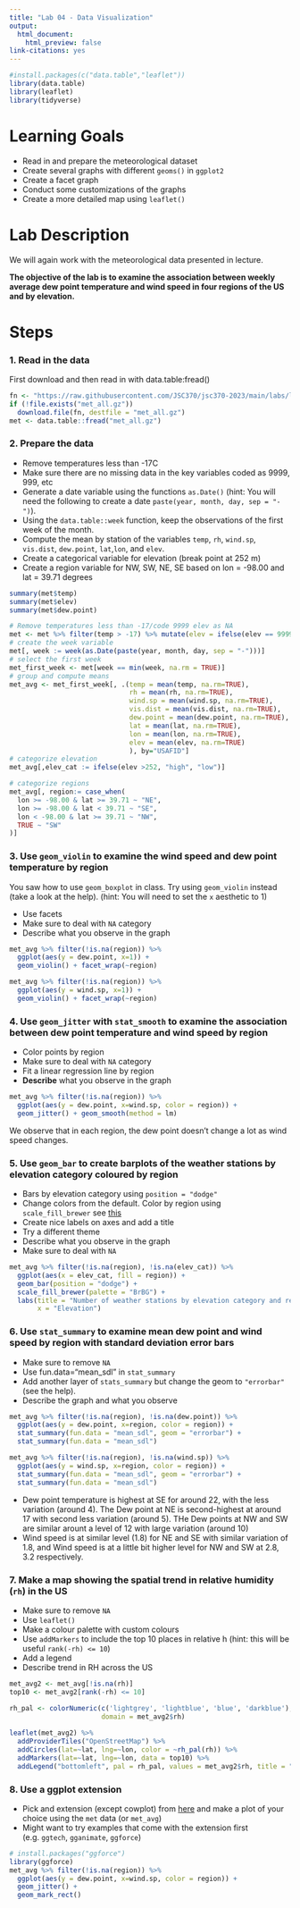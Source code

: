 ```yaml
---
title: "Lab 04 - Data Visualization"
output: 
  html_document:
    html_preview: false
link-citations: yes
---
```


```r
#install.packages(c("data.table","leaflet"))
library(data.table)
library(leaflet)
library(tidyverse)
```

# Learning Goals

- Read in and prepare the meteorological dataset
- Create several graphs with different `geoms()` in `ggplot2`
- Create a facet graph
- Conduct some customizations of the graphs
- Create a more detailed map using `leaflet()`


# Lab Description

We will again work with the meteorological data presented in lecture.

**The objective of the lab is to examine the association between weekly average dew point temperature and wind speed in four regions of the US and by elevation.**

# Steps

### 1. Read in the data

First download and then read in with data.table:fread()

```r
fn <- "https://raw.githubusercontent.com/JSC370/jsc370-2023/main/labs/lab03/met_all.gz"
if (!file.exists("met_all.gz"))
  download.file(fn, destfile = "met_all.gz")
met <- data.table::fread("met_all.gz")
```

### 2. Prepare the data

- Remove temperatures less than -17C
- Make sure there are no missing data in the key variables coded as 9999, 999, etc
- Generate a date variable using the functions `as.Date()` (hint: You will need the following to create a date `paste(year, month, day, sep = "-")`).
- Using the `data.table::week` function, keep the observations of the first week of the month.
- Compute the mean by station of the variables `temp`, `rh`, `wind.sp`, `vis.dist`, `dew.point`, `lat`,`lon`, and `elev`.
- Create a categorical variable for elevation (break point at 252 m)
- Create a region variable for NW, SW, NE, SE based on lon = -98.00 and lat = 39.71 degrees
```r
summary(met$temp)
summary(met$elev)
summary(met$dew.point)
```
```r
# Remove temperatures less than -17/code 9999 elev as NA
met <- met %>% filter(temp > -17) %>% mutate(elev = ifelse(elev == 9999, NA, elev)) 
# create the week variable
met[, week := week(as.Date(paste(year, month, day, sep = "-")))]
# select the first week
met_first_week <- met[week == min(week, na.rm = TRUE)]
# group and compute means
met_avg <- met_first_week[, .(temp = mean(temp, na.rm=TRUE),
                              rh = mean(rh, na.rm=TRUE),
                              wind.sp = mean(wind.sp, na.rm=TRUE),
                              vis.dist = mean(vis.dist, na.rm=TRUE),
                              dew.point = mean(dew.point, na.rm=TRUE),
                              lat = mean(lat, na.rm=TRUE),
                              lon = mean(lon, na.rm=TRUE),
                              elev = mean(elev, na.rm=TRUE)
                              ), by="USAFID"]
# categorize elevation
met_avg[,elev_cat := ifelse(elev >252, "high", "low")]

# categorize regions
met_avg[, region:= case_when(
  lon >= -98.00 & lat >= 39.71 ~ "NE",
  lon >= -98.00 & lat < 39.71 ~ "SE",
  lon < -98.00 & lat >= 39.71 ~ "NW",
  TRUE ~ "SW"
)]


```

### 3. Use `geom_violin` to examine the wind speed and dew point temperature by region

You saw how to use `geom_boxplot` in class. Try using `geom_violin` instead (take a look at the help).
(hint: You will need to set the `x` aesthetic to 1)

- Use facets
- Make sure to deal with `NA` category
- Describe what you observe in the graph

```r
met_avg %>% filter(!is.na(region)) %>% 
  ggplot(aes(y = dew.point, x=1)) + 
  geom_violin() + facet_wrap(~region)

met_avg %>% filter(!is.na(region)) %>% 
  ggplot(aes(y = wind.sp, x=1)) + 
  geom_violin() + facet_wrap(~region)
```


### 4. Use `geom_jitter` with `stat_smooth` to examine the association between dew point temperature and wind speed by region

- Color points by region
- Make sure to deal with `NA` category
- Fit a linear regression line by region
- **Describe** what you observe in the graph

```r
met_avg %>% filter(!is.na(region)) %>% 
  ggplot(aes(y = dew.point, x=wind.sp, color = region)) + 
  geom_jitter() + geom_smooth(method = lm)
```
We observe that in each region, the dew point doesn't change a lot as wind speed changes.



### 5. Use `geom_bar` to create barplots of the weather stations by elevation category coloured by region

- Bars by elevation category using `position = "dodge"`
- Change colors from the default. Color by region using `scale_fill_brewer` see [this](http://rstudio-pubs-static.s3.amazonaws.com/5312_98fc1aba2d5740dd849a5ab797cc2c8d.html)
- Create nice labels on axes and add a title
- Try a different theme
- Describe what you observe in the graph
- Make sure to deal with `NA`

```r
met_avg %>% filter(!is.na(region), !is.na(elev_cat)) %>% 
  ggplot(aes(x = elev_cat, fill = region)) + 
  geom_bar(position = "dodge") +
  scale_fill_brewer(palette = "BrBG") + 
  labs(title = "Number of weather stations by elevation category and region",
       x = "Elevation")
```

### 6. Use `stat_summary` to examine mean dew point and wind speed by region with standard deviation error bars

- Make sure to remove `NA`
- Use fun.data="mean_sdl" in `stat_summary`
- Add another layer of `stats_summary` but change the geom to `"errorbar"` (see the help).
- Describe the graph and what you observe

```r
met_avg %>% filter(!is.na(region), !is.na(dew.point)) %>% 
  ggplot(aes(y = dew.point, x=region, color = region)) + 
  stat_summary(fun.data = "mean_sdl", geom = "errorbar") +
  stat_summary(fun.data = "mean_sdl")

met_avg %>% filter(!is.na(region), !is.na(wind.sp)) %>% 
  ggplot(aes(y = wind.sp, x=region, color = region)) + 
  stat_summary(fun.data = "mean_sdl", geom = "errorbar") +
  stat_summary(fun.data = "mean_sdl")
```

- Dew point temperature is highest at SE for around 22, with the less variation (around 4). 
The Dew point at NE is second-highest at around 17 with second less variation (around 5).
THe Dew points at NW and SW are similar arount a level of 12 with large variation (around 10)
- Wind speed is at similar level (1.8) for NE and SE with similar variation of 1.8,
and Wind speed is at a little bit higher level for NW and SW at 2.8, 3.2 respectively.

### 7. Make a map showing the spatial trend in relative humidity (`rh`) in the US

- Make sure to remove `NA`
- Use `leaflet()`
- Make a colour palette with custom colours
- Use `addMarkers` to include the top 10 places in relative h (hint: this will be useful `rank(-rh) <= 10`)
- Add a legend
- Describe trend in RH across the US

```r
met_avg2 <- met_avg[!is.na(rh)]
top10 <- met_avg2[rank(-rh) <= 10]
```
```r
rh_pal <- colorNumeric(c('lightgrey', 'lightblue', 'blue', 'darkblue'),
                       domain = met_avg2$rh)
  
leaflet(met_avg2) %>% 
  addProviderTiles("OpenStreetMap") %>% 
  addCircles(lat=~lat, lng=~lon, color = ~rh_pal(rh)) %>% 
  addMarkers(lat=~lat, lng=~lon, data = top10) %>% 
  addLegend("bottomleft", pal = rh_pal, values = met_avg2$rh, title = "title", opacity = 1)
```

### 8. Use a ggplot extension

- Pick and extension (except cowplot) from [here](https://exts.ggplot2.tidyverse.org/gallery/) and make a plot of your choice using the `met` data (or `met_avg`)
- Might want to try examples that come with the extension first (e.g. `ggtech`, `gganimate`, `ggforce`)
```r
# install.packages("ggforce")
library(ggforce)
met_avg %>% filter(!is.na(region)) %>% 
  ggplot(aes(y = dew.point, x=wind.sp, color = region)) + 
  geom_jitter() +
  geom_mark_rect() 

```